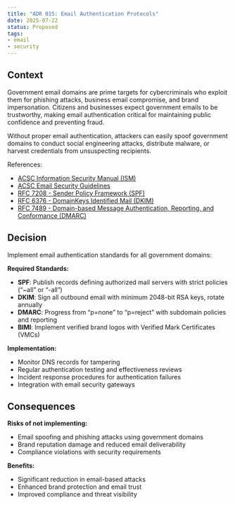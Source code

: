 ```yaml
---
title: "ADR 015: Email Authentication Protocols"
date: 2025-07-22
status: Proposed
tags:
- email
- security
---
```


## Context

Government email domains are prime targets for cybercriminals who exploit them for phishing attacks, business email compromise, and brand impersonation. Citizens and businesses expect government emails to be trustworthy, making email authentication critical for maintaining public confidence and preventing fraud.

Without proper email authentication, attackers can easily spoof government domains to conduct social engineering attacks, distribute malware, or harvest credentials from unsuspecting recipients.

References:

- [ACSC Information Security Manual (ISM)](https://www.cyber.gov.au/resources-business-and-government/essential-cyber-security/ism)
- [ACSC Email Security Guidelines](https://www.cyber.gov.au/acsc/view-all-content/publications/email-gateway-security-guidance)
- [RFC 7208 - Sender Policy Framework (SPF)](https://tools.ietf.org/html/rfc7208)
- [RFC 6376 - DomainKeys Identified Mail (DKIM)](https://tools.ietf.org/html/rfc6376)
- [RFC 7489 - Domain-based Message Authentication, Reporting, and Conformance (DMARC)](https://tools.ietf.org/html/rfc7489)

## Decision

Implement email authentication standards for all government domains:

**Required Standards:**

- **SPF**: Publish records defining authorized mail servers with strict policies ("~all" or "-all")
- **DKIM**: Sign all outbound email with minimum 2048-bit RSA keys, rotate annually
- **DMARC**: Progress from "p=none" to "p=reject" with subdomain policies and reporting
- **BIMI**: Implement verified brand logos with Verified Mark Certificates (VMCs)

**Implementation:**

- Monitor DNS records for tampering
- Regular authentication testing and effectiveness reviews
- Incident response procedures for authentication failures
- Integration with email security gateways

## Consequences

**Risks of not implementing:**

- Email spoofing and phishing attacks using government domains
- Brand reputation damage and reduced email deliverability
- Compliance violations with security requirements

**Benefits:**

- Significant reduction in email-based attacks
- Enhanced brand protection and email trust
- Improved compliance and threat visibility
